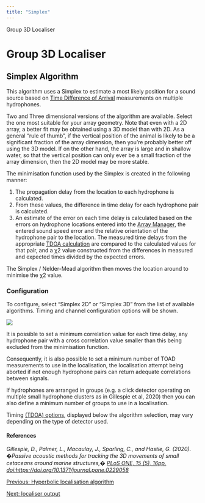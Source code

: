 ```yaml
---
title: "Simplex"
---
```

 Group 3D Localiser  

Group 3D Localiser
==================

Simplex Algorithm
-----------------

This algorithm uses a Simplex to estimate a most likely position for a sound source based on [Time Difference of Arrival](../../docs/localisation_tdoa.html) measurements on multiple hydrophones.

Two and Three dimensional versions of the algorithm are available. Select the one most suitable for your array geometry. Note that even with a 2D array, a better fit may be obtained using a 3D model than with 2D. As a general "rule of thumb", if the vertical position of the animal is likely to be a significant fraction of the array dimension, then you're probably better off using the 3D model. If on the other hand, the array is large and in shallow water, so that the vertical position can only ever be a small fraction of the array dimension, then the 2D model may be more stable.

The minimisation function used by the Simplex is created in the following manner:

1.  The propagation delay from the location to each hydrophone is calculated.
2.  From these values, the difference in time delay for each hydrophone pair is calculated.
3.  An estimate of the error on each time delay is calculated based on the errors on hydrophone locations entered into the [Array Manager](../../../utilities/hydrophoneArrayManagerHelp/docs/Array_Configuration.html), the entered sound speed error and the relative orientation of the hydrophone pair to the location.
The measured time delays from the appropriate [TDOA calculation](../../docs/localisation_tdoa.html) are compared to the calculated values for that pair, and a χ2 value constructed from the differences in measured and expected times divided by the expected errors.

The Simplex / Nelder-Mead algorithm then moves the location around to minimise the χ2 value.

### Configuration

To configure, select "Simplex 2D" or "Simplex 3D" from the list of available algorithms. Timing and channel configuration options will be shown.

![](images/3dsimplexoptions2.png)

  

It is possible to set a minimum correlation value for each time delay, any hydrophone pair with a cross correlation value smaller than this being excluded from the minimisation function.

Consequently, it is also possible to set a minimum number of TOAD measurements to use in the localisation, the localisation attempt being aborted if not enough hydrophone pairs can return adequate correlations between signals.

If hydrophones are arranged in groups (e.g. a click detector operating on multiple small hydrophone clusters as in Gillespie et al, 2020) then you can also define a minimum number of groups to use in a localisation.

Timing [(TDOA) options](../../docs/localisation_tdoa.html), displayed below the algorithm selection, may vary depending on the type of detector used.

#### References

_Gillespie, D., Palmer, L., Macaulay, J., Sparling, C., and Hastie, G. (2020). �Passive acoustic methods for tracking the 3D movements of small cetaceans around marine structures,� [PLoS ONE, 15 (5), 16pp. doi:https://doi.org/10.1371/journal.pone.0229058](https://doi.org/10.1371/journal.pone.0229058)_

  

[Previous: Hyperbolic localisation algorithm](3dhyperbolic.html)

[Next: localiser output](3doutput.html)
